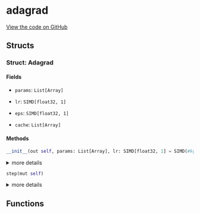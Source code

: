 # adagrad



[View the code on GitHub](https://github.com/endia-ai/Endia/tree/nightly/endia/optim/adagrad.mojo)

## Structs

### Struct: Adagrad





#### Fields

- ``params``: ``List[Array]``
  

  

- ``lr``: ``SIMD[float32, 1]``
  

  

- ``eps``: ``SIMD[float32, 1]``
  

  

- ``cache``: ``List[Array]``
  

  

#### Methods

```python
__init__(out self, params: List[Array], lr: SIMD[float32, 1] = SIMD(#kgen.float_literal<1|100>), eps: SIMD[float32, 1] = SIMD(#kgen.float_literal<1|100000000>))
```

<details>
<summary>more details</summary>

###### Args

- ``self``: ``Self``
  

- ``params``: ``List[Array]``
  

- ``lr``: ``SIMD[float32, 1]`` (default: ``SIMD(#kgen.float_literal<1|100>)``)
  

- ``eps``: ``SIMD[float32, 1]`` (default: ``SIMD(#kgen.float_literal<1|100000000>)``)
  


</details>

```python
step(mut self)
```

<details>
<summary>more details</summary>

###### Args

- ``self``: ``Self``
  


</details>

## Functions

